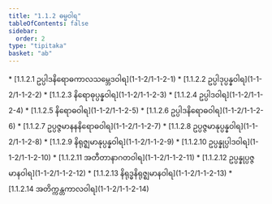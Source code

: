 ```yaml
---
title: "1.1.2 ဓမ္မဝါရ"
tableOfContents: false
sidebar:
  order: 2
type: "tipitaka"
basket: "ab"
---
```



<DynamicBreadcrumb />



<TableOfContents>
* [1.1.2.1 ဥပ္ပါဒနိရောဓကာလသမ္ဘေဒဝါရ](1-1-2/1-1-2-1)
* [1.1.2.2 ဥပ္ပါဒုပ္ပန္နဝါရ](1-1-2/1-1-2-2)
* [1.1.2.3 နိရောဓုပ္ပန္နဝါရ](1-1-2/1-1-2-3)
* [1.1.2.4 ဥပ္ပါဒဝါရ](1-1-2/1-1-2-4)
* [1.1.2.5 နိရောဓဝါရ](1-1-2/1-1-2-5)
* [1.1.2.6 ဥပ္ပါဒနိရောဓဝါရ](1-1-2/1-1-2-6)
* [1.1.2.7 ဥပ္ပဇ္ဇမာနနနိရောဓဝါရ](1-1-2/1-1-2-7)
* [1.1.2.8 ဥပ္ပဇ္ဇမာနုပ္ပန္နဝါရ](1-1-2/1-1-2-8)
* [1.1.2.9 နိရုဇ္ဈမာနုပ္ပန္နဝါရ](1-1-2/1-1-2-9)
* [1.1.2.10 ဥပ္ပန္နုပ္ပါဒဝါရ](1-1-2/1-1-2-10)
* [1.1.2.11 အတီတာနာဂတဝါရ](1-1-2/1-1-2-11)
* [1.1.2.12 ဥပ္ပန္နုပ္ပဇ္ဇမာနဝါရ](1-1-2/1-1-2-12)
* [1.1.2.13 နိရုဒ္ဓနိရုဇ္ဈမာနဝါရ](1-1-2/1-1-2-13)
* [1.1.2.14 အတိက္ကန္တကာလဝါရ](1-1-2/1-1-2-14)
</TableOfContents>